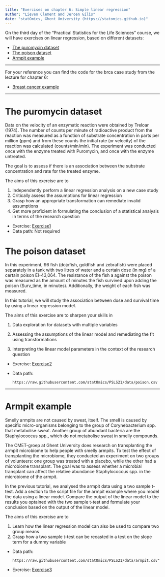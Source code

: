 ```yaml
---
title: "Exercises on chapter 6: Simple linear regression"
author: "Lieven Clement and Jeroen Gilis"
date: "statOmics, Ghent University (https://statomics.github.io)"
---
```


On the third day of the "Practical Statistics for the Life Sciences"
course, we will have exercises on linear regression, based on different
datasets:

- [The puromycin dataset]
- [The poison dataset]
- [Armpit example]

***

For your reference you can find the code for the brca case study from the lecture for chapter 6:

- [Breast cancer example](./breastcancerExample.html)

***

# The puromycin dataset

Data on the velocity of an enzymatic reaction were obtained by Treloar (1974).
The number of counts per minute of radioactive product from the reaction was
measured as a function of substrate concentration in parts per million (ppm)
and from these counts the initial rate (or velocity) of the reaction was
calculated (counts/min/min). The experiment was conducted once with the enzyme
treated with Puromycin, and once with the enzyme untreated.

The goal is to assess if there is an association between the substrate
concentration and rate for the treated enzyme.

The aims of this exercise are to

1. Independently perform a linear regression analysis on a new case study
2. Critically assess the assumptions for linear regression
3. Grasp how an appropriate transformation can remediate invalid assumptions
4. Get more proficient in formulating the conclusion of a statistical analysis in terms of the research question

- Exercise: [Exercise1](./06_1_puromycin.html)
- Data path: Not required
<!-- - Solution: [Solution1](./06_1_puromycin_sol.html) -->


# The poison dataset

In this experiment, 96 fish (dojofish, goldfish and zebrafish)
were placed separately in a tank with two litres of water and
a certain dose (in mg) of a certain poison EI-43,064. The resistance
of the fish a against the poison was measured as the amount of
minutes the fish survived upon adding the poison (Surv_time, in
minutes). Additionally, the weight of each fish was measured.

In this tutorial, we will study the association between dose and survival time
by using a linear regression model.

The aims of this exercise are to sharpen your skills in

1. Data exploration for datasets with multiple variables

2. Assessing the assumptions of the linear model and remediating the fit using transformations

3. Interpreting the linear model parameters in the context of the research question

- Exercise: [Exercise2](./06_2_poison.html)
- Data path:

  `https://raw.githubusercontent.com/statOmics/PSLS21/data/poison.csv`

<!-- - Solution: [Solution2](./06_2_poison_sol.html) -->

---

# Armpit example

Smelly armpits are not caused by sweat, itself. The smell is caused by specific
micro-organisms belonging to the group of Corynebacterium spp. that metabolise
sweat. Another group of abundant bacteria are the Staphylococcus spp., which do
not metabolise sweat in smelly compounds.

The CMET-groep at Ghent University does research on transplanting the armpit
microbiome to help people with smelly armpits. To test the effect of
transplanting the microbiome, they conducted an experiment on two groups
of volunteers: one group was treated with a placebo, while the other had a
microbiome transplant. The goal was to assess whether a microbial transplant can affect the relative abundance Staphylococcus spp. in the microbiome of the armpit.

In the previous tutorial, we analysed the armpit data using a two sample t-test.
Add a section to the script file for the armpit example where you model the data using a linear model. Compare the output of the linear model to the results you optained with the two sample t-test and formulate your conclusion based on the output of the linear model.

The aims of this exercise are to

1. Learn how the linear regression model can also be used to compare two group means
2. Grasp how a two sample t-test can be recasted in a test on the slope term for a dummy variable

- Data path:

  `https://raw.githubusercontent.com/statOmics/PSLS21/data/armpit.csv"`

- Exercise: [Exercise3](./06_3_armpit.html)
